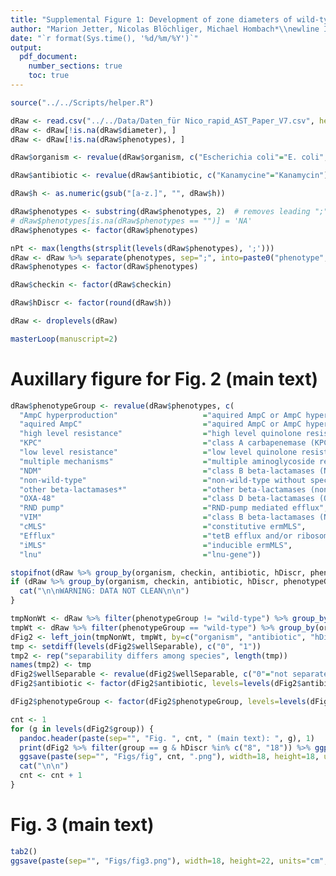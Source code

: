 ```yaml
---
title: "Supplemental Figure 1: Development of zone diameters of wild-type and non-wild-type populations over time"
author: "Marion Jetter, Nicolas Blöchliger, Michael Hombach*\\newline Institute of Medical Microbiology, University of Zurich, Gloriastrasse 30/32, 8006 Zürich, Switzerland"
date: "`r format(Sys.time(), '%d/%m/%Y')`"
output:
  pdf_document:
    number_sections: true
    toc: true
---
```



```r
source("../../Scripts/helper.R")
```



```r
dRaw <- read.csv("../../Data/Daten_für Nico_rapid_AST_Paper_V7.csv", header=TRUE, sep=';', na.strings='') %>% gather('h', 'diameter', 4:7)
dRaw <- dRaw[!is.na(dRaw$diameter), ]
dRaw <- dRaw[!is.na(dRaw$phenotypes), ]

dRaw$organism <- revalue(dRaw$organism, c("Escherichia coli"="E. coli", "Enterobacter cloacae"="E. cloacae", "Klebsiella pneumoniae"="K. pneumoniae", "Staphylococcus aureus"="S. aureus", "Staphylococcus epidermidis"="S. epidermidis"))

dRaw$antibiotic <- revalue(dRaw$antibiotic, c("Kanamycine"="Kanamycin"))

dRaw$h <- as.numeric(gsub("[a-z.]", "", dRaw$h))

dRaw$phenotypes <- substring(dRaw$phenotypes, 2)  # removes leading ";"
# dRaw$phenotypes[is.na(dRaw$phenotypes == "")] = 'NA'
dRaw$phenotypes <- factor(dRaw$phenotypes)

nPt <- max(lengths(strsplit(levels(dRaw$phenotypes), ';')))
dRaw <- dRaw %>% separate(phenotypes, sep=";", into=paste0("phenotype", 1:3), fill="right") %>% gather("tmp", "phenotypes", 4:6, na.rm=TRUE) %>% select(-tmp)
dRaw$phenotypes <- factor(dRaw$phenotypes)

dRaw$checkin <- factor(dRaw$checkin)

dRaw$hDiscr <- factor(round(dRaw$h))

dRaw <- droplevels(dRaw)
```



```r
masterLoop(manuscript=2)
```

# Auxillary figure for Fig. 2 (main text)

```r
dRaw$phenotypeGroup <- revalue(dRaw$phenotypes, c(
  "AmpC hyperproduction"                   ="aquired AmpC or AmpC hyperproduction",
  "aquired AmpC"                           ="aquired AmpC or AmpC hyperproduction",
  "high level resistance"                  ="high level quinolone resistance",
  "KPC"                                    ="class A carbapenemase (KPC type)",
  "low level resistance"                   ="low level quinolone resistance",
  "multiple mechanisms"                    ="multiple aminoglycoside resistance mechanisms",
  "NDM"                                    ="class B beta-lactamases (NDM and VIM type)",
  "non-wild-type"                          ="non-wild-type without specified mechanism",
  "other beta-lactamases*"                 ="other beta-lactamases (non-ESBL, non-AmpC, non-carbapenemase)",
  "OXA-48"                                 ="class D beta-lactamases (OXA-48 type)",
  "RND pump"                               ="RND-pump mediated efflux",
  "VIM"                                    ="class B beta-lactamases (NDM and VIM type)",
  "cMLS"                                   ="constitutive ermMLS",
  "Efflux"                                 ="tetB efflux and/or ribosomal protection",
  "iMLS"                                   ="inducible ermMLS",
  "lnu"                                    ="lnu-gene"))

stopifnot(dRaw %>% group_by(organism, checkin, antibiotic, hDiscr, phenotypeGroup) %>% summarise(count=n()) %>% filter(count == 4) %>% nrow == 0)  # checks that strains with multiple phenotypes are listed at most once per phenotypeGroup. Currently commented since this is violated.
if (dRaw %>% group_by(organism, checkin, antibiotic, hDiscr, phenotypeGroup) %>% summarise(count=n()) %>% filter(count != 1) %>% nrow != 0){
  cat("\n\nWARNING: DATA NOT CLEAN\n\n")
}
```

```r
tmpNonWt <- dRaw %>% filter(phenotypeGroup != "wild-type") %>% group_by(organism, antibiotic, phenotypeGroup, hDiscr) %>% summarise(q95=quantile(diameter, 0.95))
tmpWt <- dRaw %>% filter(phenotypeGroup == "wild-type") %>% group_by(organism, antibiotic, hDiscr) %>% summarise(q05wt=quantile(diameter, 0.05))
dFig2 <- left_join(tmpNonWt, tmpWt, by=c("organism", "antibiotic", "hDiscr")) %>% mutate(wellSeparable=(q05wt > q95), group=factor(c("Enterobacteriaceae", "staphylococci"))[organism %in% c("S. aureus", "S. epidermidis") + 1]) %>% group_by(group, antibiotic, phenotypeGroup, hDiscr) %>% summarise(wellSeparable=factor(mean(wellSeparable)))
tmp <- setdiff(levels(dFig2$wellSeparable), c("0", "1"))
tmp2 <- rep("separability differs among species", length(tmp))
names(tmp2) <- tmp
dFig2$wellSeparable <- revalue(dFig2$wellSeparable, c("0"="not separated", "1"="well separated", tmp2))
dFig2$antibiotic <- factor(dFig2$antibiotic, levels=levels(dFig2$antibiotic)[rev(c(20, 1:7, 16, 21, 24,   8, 14, 18, 19,        12, 13, 27,    25, 17, 26,     10, 9,      11, 22, 15,    23))])

dFig2$phenotypeGroup <- factor(dFig2$phenotypeGroup, levels=levels(dFig2$phenotypeGroup)[c(6, 21, 2, 9, 12, 16, 20, 19, 10, 14, 5, 4, 3, 1, 15, 22, 17, 8, 7, 11, 13, 18)])

cnt <- 1
for (g in levels(dFig2$group)) {
  pandoc.header(paste(sep="", "Fig. ", cnt, " (main text): ", g), 1)
  print(dFig2 %>% filter(group == g & hDiscr %in% c("8", "18")) %>% ggplot(aes(x=hDiscr, y=antibiotic, colour=wellSeparable)) + facet_grid(. ~ phenotypeGroup, drop=TRUE) + geom_point(size=2) + xlab('time / h') + theme(legend.position="top", strip.text.x=element_text(angle=90)) + scale_colour_manual(values=c("skyblue4", "orangered3", "orange")) + guides(colour=guide_legend(title="separability from wild type", title.position="top", title.hjust=0.5)))
  ggsave(paste(sep="", "Figs/fig", cnt, ".png"), width=18, height=18, units="cm", dpi=1200, limitsize=TRUE)
  cat("\n\n")
  cnt <- cnt + 1
}
```

\newpage

# Fig. 3 (main text)

```r
tab2()
ggsave(paste(sep="", "Figs/fig3.png"), width=18, height=22, units="cm", dpi=1200, limitsize=TRUE)
```
